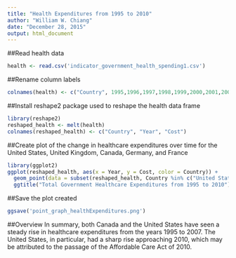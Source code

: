 ```yaml
---
title: "Health Expenditures from 1995 to 2010"
author: "William W. Chiang"
date: "December 28, 2015"
output: html_document
---
```


##Read health data
```r
health <- read.csv('indicator_government_health_spending1.csv')
```


##Rename column labels
```r
colnames(health) <- c("Country", 1995,1996,1997,1998,1999,2000,2001,2002,2003,2004,2005,2006,2007,2008,2009,2010)
```


##Install reshape2 package used to reshape the health data frame
```r
library(reshape2)
reshaped_health <- melt(health)
colnames(reshaped_health) <- c("Country", "Year", "Cost")
```


##Create plot of the change in healthcare expenditures over time for the United States, United Kingdom, Canada, Germany, and France
```r
library(ggplot2)
ggplot(reshaped_health, aes(x = Year, y = Cost, color = Country)) +
  geom_point(data = subset(reshaped_health, Country %in% c("United States", "United Kingdom", "Canada", "Germany","France")), size = 3) +
  ggtitle("Total Government Healthcare Expenditures from 1995 to 2010")
```


##Save the plot created
```r
ggsave('point_graph_healthExpenditures.png')
```


##Overview
In summary, both Canada and the United States have seen a steady rise in healthcare expenditures from the years 1995 to 2007. The United States, in particular, had a sharp rise approaching 2010, which may be attributed to the passage of the Affordable Care Act of 2010.
